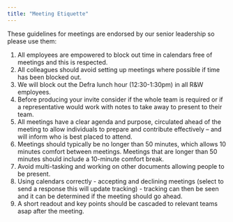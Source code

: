 ```yaml
---
title: "Meeting Etiquette"
---
```



These guidelines for meetings are endorsed by our senior leadership so please use them: 

1.	All employees are empowered to block out time in calendars free of meetings and this is respected. 
2.	All colleagues should avoid setting up meetings where possible if time has been blocked out. 
3.	We will block out the Defra lunch hour (12:30-1:30pm) in all R&W employees.
4.	Before producing your invite consider if the whole team is required or if a representative would work with notes to take away to present to their team.
5.	All meetings have a clear agenda and purpose, circulated ahead of the meeting to allow individuals to prepare and contribute effectively – and will inform who is best placed to attend.
6.	Meetings should typically be no longer than 50 minutes, which allows 10 minutes comfort between meetings. Meetings that are longer than 50 minutes should include a 10-minute comfort break. 
7.	Avoid multi-tasking and working on other documents allowing people to be present. 
8.	Using calendars correctly - accepting and declining meetings (select to send a response this will update tracking) - tracking can then be seen and it can be   determined if the meeting should go ahead.
9.	A short readout and key points should be cascaded to relevant teams asap after the meeting.
